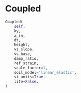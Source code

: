 # Coupled { #pyslammer.Coupled }

```python
Coupled(
    self,
    ky,
    a_in,
    dt,
    height,
    vs_slope,
    vs_base,
    damp_ratio,
    ref_strain,
    scale_factor=1,
    soil_model='linear_elastic',
    si_units=True,
    lite=False,
)
```

